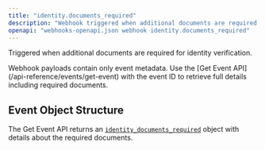 ```yaml
---
title: "identity.documents_required"
description: "Webhook triggered when additional documents are required for identity verification"
openapi: "webhooks-openapi.json webhook identity.documents_required"
---
```


Triggered when additional documents are required for identity verification.

<Note>
Webhook payloads contain only event metadata. Use the [Get Event API](/api-reference/events/get-event) with the event ID to retrieve full details including required documents.
</Note>

## Event Object Structure

The Get Event API returns an [`identity_documents_required`](/api-reference/events/identity-documents-required-object) object with details about the required documents.

